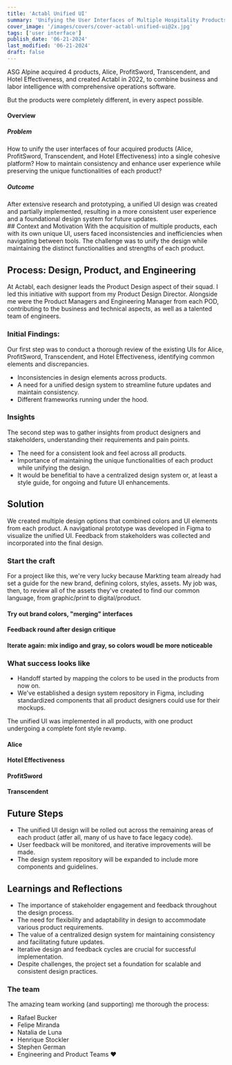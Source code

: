 ```yaml
---
title: 'Actabl Unified UI'
summary: 'Unifying the User Interfaces of Multiple Hospitality Products'
cover_image: '/images/covers/cover-actabl-unified-ui@2x.jpg'
tags: ['user interface']
publish_date: '06-21-2024'
last_modified: '06-21-2024'
draft: false
---
```

<CaseCard role="Design Lead" timeline="6 months" tools="Figma, Miro, Sheets" platform="Web">
  ASG Alpine acquired 4 products, Alice, ProfitSword, Transcendent, and Hotel Effectiveness, and created Actabl in 2022, to combine business and labor intelligence with comprehensive operations software.

  But the products were completely different, in every aspect possible.

  <InternalImage
  src="/images/content/actabl-ui_logos@2x.jpg"
  alt="The team"
  width={550}
  height={120}
/>
</CaseCard>

<h4 className="mt-0 border-b border-yellow-800/30">Overview</h4>
<div className="grid grid-cols-1 md:grid-cols-2 gap-12 mb-4 text-base lg:text-lg">
  <div>
    <h5>Problem</h5>
    How to unify the user interfaces of four acquired products (Alice, ProfitSword, Transcendent, and Hotel Effectiveness) into a single cohesive platform? How to maintain consistency and enhance user experience while preserving the unique functionalities of each product?
  </div>
  <div>
    <h5>Outcome</h5>
    After extensive research and prototyping, a unified UI design was created and partially implemented, resulting in a more consistent user experience and a foundational design system for future updates.
  </div>
</div>
## Context and Motivation
With the acquisition of multiple products, each with its own unique UI, users faced inconsistencies and inefficiencies when navigating between tools. The challenge was to unify the design while maintaining the distinct functionalities and strengths of each product.
<FullImage
  src="/images/content/actabl-ui_actual-products@2x.jpg"
  alt="Acquired Products UI"
  caption="Acquired Products UI"
  width={1280}
  height={716}
/>

## Process: Design, Product, and Engineering
At Actabl, each designer leads the Product Design aspect of their squad. I led this initiative with support from my Product Design Director. Alongside me were the Product Managers and Engineering Manager from each POD, contributing to the business and technical aspects, as well as a talented team of engineers.

<InternalImage
  src="/images/content/actabl-ui_team@2x.jpg"
  alt="The team"
  caption="The team"
  width={626}
  height={437}
/>

### Initial Findings:
Our first step was to conduct a thorough review of the existing UIs for Alice, ProfitSword, Transcendent, and Hotel Effectiveness, identifying common elements and discrepancies.

- Inconsistencies in design elements across products.
- A need for a unified design system to streamline future updates and maintain consistency.
- Different frameworks running under the hood.

### Insights
The second step was to gather insights from product designers and stakeholders, understanding their requirements and pain points.

- The need for a consistent look and feel across all products.
- Importance of maintaining the unique functionalities of each product while unifying the design.
- It would be benefitial to have a centralized design system or, at least a style guide, for ongoing and future UI enhancements.

## Solution
We created multiple design options that combined colors and UI elements from each product. A navigational prototype was developed in Figma to visualize the unified UI. Feedback from stakeholders was collected and incorporated into the final design.

### Start the craft

For a project like this, we're very lucky because Markting team already had set a guide for the new brand, defining colors, styles, assets. My job was, then, to review all of the assets they've created to find our common language, from graphic/print to digital/product.

<FullImage
  src="/images/content/actabl-ui_studying-brand-guidelines@2x.jpg"
  alt="Study brand guidelines"
  width={1440}
  height={800}
/>
#### Try out brand colors, "merging" interfaces
<FullImage
  src="/images/content/actabl-ui_test-colors@2x.jpg"
  alt="studying-brand-guidelines"
  width={1578}
  height={954}
/>

#### Feedback round after design critique
<InternalImage
  src="/images/content/actabl-ui_feedbacks@2x.jpg"
  alt="studying-brand-guidelines"
  width={866}
  height={307}
/>

#### Iterate again: mix indigo and gray, so colors woudl be more noticeable
<FullImage
  src="/images/content/actabl-ui_mixing-colors@2x.jpg"
  alt="Mixing Colors"
  width={1440}
  height={649}
/>

### What success looks like
- Handoff started by mapping the colors to be used in the products from now on.
- We've established a design system repository in Figma, including standardized components that all product designers could use for their mockups. 

<FullImage
  src="/images/content/actabl-ui_map-colors@2x.jpg"
  alt="Map color for the developers hand-off"
  width={1440}
  height={930}
/>

<FullImage
  src="/images/content/actabl-ui_style-guide@2x.jpg"
  alt="Define style guide"
  width={1440}
  height={883}
/>

<FullImage
  src="/images/content/actabl-ui_components@2x.jpg"
  alt="Create and document components"
  width={1440}
  height={890}
/>

The unified UI was implemented in all products, with one product undergoing a complete font style revamp.

#### Alice
<FullImage
  src="/images/content/actabl-ui_new-alice@2x.jpg"
  alt="Alice"
  width={1440}
  height={830}
/>
#### Hotel Effectiveness
<FullImage
  src="/images/content/actabl-ui_new-he@2x.jpg"
  alt="Hotel Effectiveness"
  width={1440}
  height={830}
/>
#### ProfitSword
<FullImage
  src="/images/content/actabl-ui_new-ps@2x.jpg"
  alt="ProfitSword"
  width={1440}
  height={830}
/>
#### Transcendent
<FullImage
  src="/images/content/actabl-ui_new-tr@2x.jpg"
  alt="Transcendent"
  width={1440}
  height={830}
/>

## Future Steps
- The unified UI design will be rolled out across the remaining areas of each product (atfer all, many of us have to face legacy code).
- User feedback will be monitored, and iterative improvements will be made.
- The design system repository will be expanded to include more components and guidelines.

## Learnings and Reflections
- The importance of stakeholder engagement and feedback throughout the design process.
- The need for flexibility and adaptability in design to accommodate various product requirements.
- The value of a centralized design system for maintaining consistency and facilitating future updates.
- Iterative design and feedback cycles are crucial for successful implementation.
- Despite challenges, the project set a foundation for scalable and consistent design practices.

### The team

The amazing team working (and supporting) me thorough the process:
- Rafael Bucker
- Felipe Miranda
- Natalia de Luna
- Henrique Stockler
- Stephen German
- Engineering and Product Teams ❤️